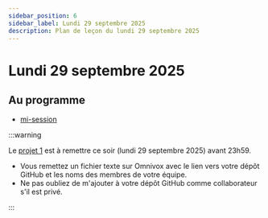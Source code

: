 ```yaml
---
sidebar_position: 6
sidebar_label: Lundi 29 septembre 2025
description: Plan de leçon du lundi 29 septembre 2025
---
```


# Lundi 29 septembre 2025

## Au programme

- [mi-session](../evaluations/examen_mi_session.mdx)

:::warning

Le [projet 1](../evaluations/projet_1.mdx) est à remettre ce soir (lundi 29 septembre 2025) avant 23h59.
- Vous remettez un fichier texte sur Omnivox avec le lien vers votre dépôt GitHub
  et les noms des membres de votre équipe.
- Ne pas oubliez de m'ajouter à votre dépôt GitHub comme collaborateur
  s'il est privé.

:::